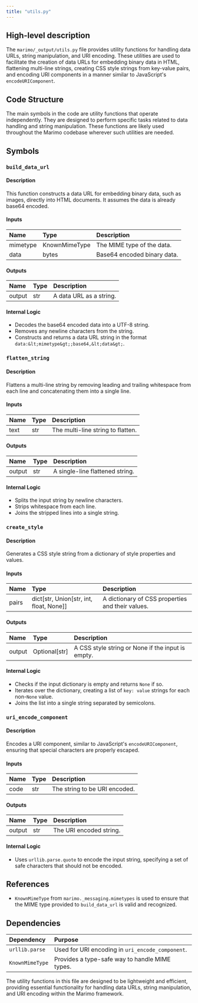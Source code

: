 ```yaml
---
title: "utils.py"
---
```


## High-level description

The `marimo/_output/utils.py` file provides utility functions for handling data URLs, string manipulation, and URI encoding. These utilities are used to facilitate the creation of data URLs for embedding binary data in HTML, flattening multi-line strings, creating CSS style strings from key-value pairs, and encoding URI components in a manner similar to JavaScript's `encodeURIComponent`.

## Code Structure

The main symbols in the code are utility functions that operate independently. They are designed to perform specific tasks related to data handling and string manipulation. These functions are likely used throughout the Marimo codebase wherever such utilities are needed.

## Symbols

### `build_data_url`
#### Description
This function constructs a data URL for embedding binary data, such as images, directly into HTML documents. It assumes the data is already base64 encoded.

#### Inputs
| Name     | Type          | Description                  |
|:---------|:--------------|:-----------------------------|
| mimetype | KnownMimeType | The MIME type of the data.   |
| data     | bytes         | Base64 encoded binary data.  |

#### Outputs
| Name   | Type | Description            |
|:-------|:-----|:-----------------------|
| output | str  | A data URL as a string.|

#### Internal Logic
- Decodes the base64 encoded data into a UTF-8 string.
- Removes any newline characters from the string.
- Constructs and returns a data URL string in the format `data:&lt;mimetype&gt;;base64,&lt;data&gt;`.

### `flatten_string`
#### Description
Flattens a multi-line string by removing leading and trailing whitespace from each line and concatenating them into a single line.

#### Inputs
| Name | Type | Description          |
|:-----|:-----|:---------------------|
| text | str  | The multi-line string to flatten. |

#### Outputs
| Name   | Type | Description                  |
|:-------|:-----|:-----------------------------|
| output | str  | A single-line flattened string.|

#### Internal Logic
- Splits the input string by newline characters.
- Strips whitespace from each line.
- Joins the stripped lines into a single string.

### `create_style`
#### Description
Generates a CSS style string from a dictionary of style properties and values.

#### Inputs
| Name  | Type                          | Description                        |
|:------|:------------------------------|:-----------------------------------|
| pairs | dict[str, Union[str, int, float, None]] | A dictionary of CSS properties and their values. |

#### Outputs
| Name   | Type          | Description                  |
|:-------|:--------------|:-----------------------------|
| output | Optional[str] | A CSS style string or None if the input is empty. |

#### Internal Logic
- Checks if the input dictionary is empty and returns `None` if so.
- Iterates over the dictionary, creating a list of `key: value` strings for each non-`None` value.
- Joins the list into a single string separated by semicolons.

### `uri_encode_component`
#### Description
Encodes a URI component, similar to JavaScript's `encodeURIComponent`, ensuring that special characters are properly escaped.

#### Inputs
| Name | Type | Description                  |
|:-----|:-----|:-----------------------------|
| code | str  | The string to be URI encoded.|

#### Outputs
| Name   | Type | Description                  |
|:-------|:-----|:-----------------------------|
| output | str  | The URI encoded string.      |

#### Internal Logic
- Uses `urllib.parse.quote` to encode the input string, specifying a set of safe characters that should not be encoded.

## References

- `KnownMimeType` from `marimo._messaging.mimetypes` is used to ensure that the MIME type provided to `build_data_url` is valid and recognized.

## Dependencies

| Dependency     | Purpose                                      |
|:---------------|:---------------------------------------------|
| `urllib.parse` | Used for URI encoding in `uri_encode_component`. |
| `KnownMimeType` | Provides a type-safe way to handle MIME types. |

The utility functions in this file are designed to be lightweight and efficient, providing essential functionality for handling data URLs, string manipulation, and URI encoding within the Marimo framework.